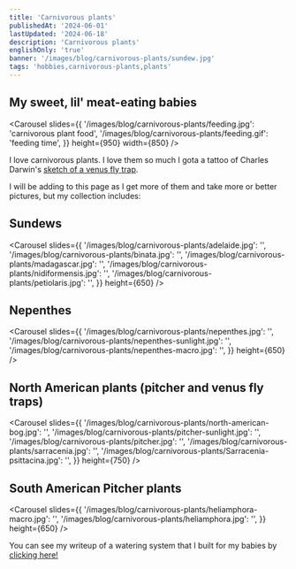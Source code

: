```yaml
---
title: 'Carnivorous plants'
publishedAt: '2024-06-01'
lastUpdated: '2024-06-18'
description: 'Carnivorous plants'
englishOnly: 'true'
banner: '/images/blog/carnivorous-plants/sundew.jpg'
tags: 'hobbies,carnivorous-plants,plants'
---
```


## My sweet, lil' meat-eating babies

<Carousel
  slides={{
    '/images/blog/carnivorous-plants/feeding.jpg': 'carnivorous plant food',
    '/images/blog/carnivorous-plants/feeding.gif': 'feeding time',
  }}
  height={950}
  width={850}
/>

I love carnivorous plants. I love them so much I gota a tattoo of Charles Darwin's [sketch of a venus fly trap](https://lh4.googleusercontent.com/proxy/MDaqHliS0LfoUS6xuSoQ6-fKMOPNY8IOgtN0KC0P9vsiO4A7Xlyu24-JQJQzocvHPgpISmaLH8UBEI21OeYjG6U9RT-UQWPzOy1ILvlIhA_z0l4Pq5iiGkm0BVF2_OcQNzTSwVOEQIhYowNskYIOas8RhYc).

I will be adding to this page as I get more of them and take more or better pictures, but my collection includes:

## Sundews

<Carousel
  slides={{
    '/images/blog/carnivorous-plants/adelaide.jpg': '',
    '/images/blog/carnivorous-plants/binata.jpg': '',
    '/images/blog/carnivorous-plants/madagascar.jpg': '',
    '/images/blog/carnivorous-plants/nidiformensis.jpg': '',
    '/images/blog/carnivorous-plants/petiolaris.jpg': '',
  }}
  height={650}
/>

## Nepenthes

<Carousel
  slides={{
    '/images/blog/carnivorous-plants/nepenthes.jpg': '',
    '/images/blog/carnivorous-plants/nepenthes-sunlight.jpg': '',
    '/images/blog/carnivorous-plants/nepenthes-macro.jpg': '',
  }}
  height={650}
/>

## North American plants (pitcher and venus fly traps)

<Carousel
  slides={{
    '/images/blog/carnivorous-plants/north-american-bog.jpg': '',
    '/images/blog/carnivorous-plants/pitcher-sunlight.jpg': '',
    '/images/blog/carnivorous-plants/pitcher.jpg': '',
    '/images/blog/carnivorous-plants/sarracenia.jpg': '',
    '/images/blog/carnivorous-plants/Sarracenia-psittacina.jpg': '',
  }}
  height={750}
/>

## South American Pitcher plants

<Carousel
  slides={{
    '/images/blog/carnivorous-plants/heliamphora-macro.jpg': '',
    '/images/blog/carnivorous-plants/heliamphora.jpg': '',
  }}
  height={650}
/>

You can see my writeup of a watering system that I built for my babies by <a className='mt-4' href='/projects/watering-system'>clicking here!</a>
